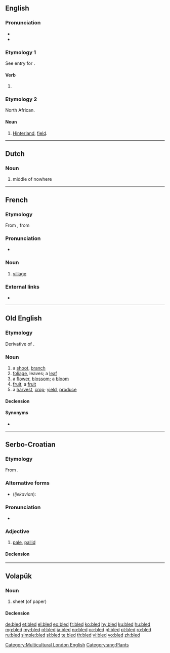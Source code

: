==English==

===Pronunciation===
* {{IPA|/ˈbled/|lang=en}}
* {{rhymes|ɛd|lang=en}}

===Etymology 1===
See entry for {{term|bleed|lang=en}}.

====Verb====
{{head|en|verb form}}

# {{en-past of|bleed}}

===Etymology 2===
North African.

====Noun====
{{en-noun}}

# {{context|in parts of French North Africa|lang=en}} [[hinterland|Hinterland]], [[field]].

----

==Dutch==

===Noun===
{{nl-noun|m|-|-}}
# middle of nowhere

----

==French==

===Etymology===
From {{etyl|arq|fr}}, from {{etyl|ar|fr}} {{term|بِلَاد|lang=ar}}

===Pronunciation===
* {{IPA|/blɛd/|lang=fr}}

===Noun===
{{fr-noun|m}}

# {{context|somewhat|_|pejorative|lang=fr}} [[village]]

===External links===
* {{R:TLFi}}

----

==Old English==

===Etymology===
Derivative of {{m|ang|blōwan||to bloom, blossom}}.

===Noun===
{{ang-noun|head=blēd|f}}

# a [[shoot]], [[branch]]
# [[foliage]], leaves; a [[leaf]]
# a [[flower]], [[blossom]]; a [[bloom]]
# [[fruit]]; a [[fruit]]
# a [[harvest]], [[crop]]; [[yield]], [[produce]]

====Declension====
{{ang-decl-noun-o-f|bled|alt1=blēd}}

====Synonyms====
* {{l|ang|ofett}}

----

==Serbo-Croatian==

===Etymology===
From {{inh|sh|sla-pro|*blědъ}}.

===Alternative forms===
* (''Ijekavian''): {{l|sh|blijȇd}}

===Pronunciation===
* {{IPA|/blêːd/|lang=sh}}

===Adjective===
{{sh-adj|head=blȇd|def=bledi|def_a=blȇdī|comp=bleđi|comp_a=blȅđī|r|блед|бле̑д}}

# [[pale]], [[pallid]]

====Declension====
{{sh-adj-full|bled|o|bleđ|e}}

----

==Volapük==

===Noun===
{{vo-noun}}

# sheet (of paper)

====Declension====
{{vo-decl-noun}}

[[Category:Multicultural London English]]
[[Category:ang:Plants]]

[[de:bled]]
[[et:bled]]
[[el:bled]]
[[eo:bled]]
[[fr:bled]]
[[ko:bled]]
[[hy:bled]]
[[ku:bled]]
[[hu:bled]]
[[mg:bled]]
[[my:bled]]
[[nl:bled]]
[[ja:bled]]
[[no:bled]]
[[oc:bled]]
[[pl:bled]]
[[pt:bled]]
[[ro:bled]]
[[ru:bled]]
[[simple:bled]]
[[sl:bled]]
[[te:bled]]
[[th:bled]]
[[vi:bled]]
[[vo:bled]]
[[zh:bled]]